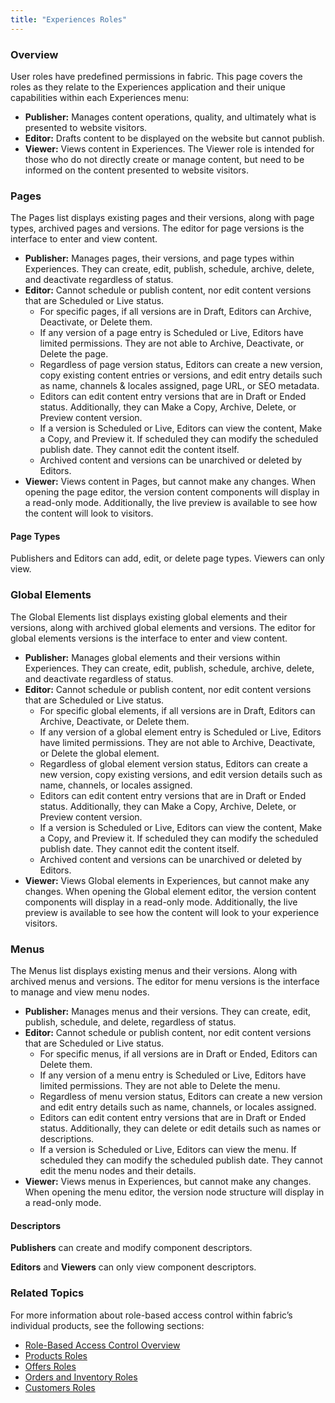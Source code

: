 ```yaml
---
title: "Experiences Roles"
---
```


### Overview

User roles have predefined permissions in fabric. This page covers the roles as they relate to the Experiences application and their unique capabilities within each Experiences menu:

* **Publisher:** Manages content operations, quality, and ultimately what is presented to website visitors.
* **Editor:** Drafts content to be displayed on the website but cannot publish.
* **Viewer:** Views content in Experiences. The Viewer role is intended for those who do not directly create or manage content, but need to be informed on the content presented to website visitors.

### Pages

The Pages list displays existing pages and their versions, along with page types, archived pages and versions. The editor for page versions is the interface to enter and view content.

* **Publisher:** Manages pages, their versions, and page types within Experiences. They can create, edit, publish, schedule, archive, delete, and deactivate regardless of status.
* **Editor:** Cannot schedule or publish content, nor edit content versions that are Scheduled or Live status.  
   * For specific pages, if all versions are in Draft, Editors can Archive, Deactivate, or Delete them.  
   * If any version of a page entry is Scheduled or Live, Editors have limited permissions. They are not able to Archive, Deactivate, or Delete the page.  
   * Regardless of page version status, Editors can create a new version, copy existing content entries or versions, and edit entry details such as name, channels & locales assigned, page URL, or SEO metadata.  
   * Editors can edit content entry versions that are in Draft or Ended status. Additionally, they can Make a Copy, Archive, Delete, or Preview content version.  
   * If a version is Scheduled or Live, Editors can view the content, Make a Copy, and Preview it. If scheduled they can modify the scheduled publish date. They cannot edit the content itself.  
   * Archived content and versions can be unarchived or deleted by Editors.
* **Viewer:** Views content in Pages, but cannot make any changes. When opening the page editor, the version content components will display in a read-only mode. Additionally, the live preview is available to see how the content will look to visitors.

#### Page Types

Publishers and Editors can add, edit, or delete page types. Viewers can only view.

### Global Elements

The Global Elements list displays existing global elements and their versions, along with archived global elements and versions. The editor for global elements versions is the interface to enter and view content.

* **Publisher:** Manages global elements and their versions within Experiences. They can create, edit, publish, schedule, archive, delete, and deactivate regardless of status.
* **Editor:** Cannot schedule or publish content, nor edit content versions that are Scheduled or Live status.  
   * For specific global elements, if all versions are in Draft, Editors can Archive, Deactivate, or Delete them.  
   * If any version of a global element entry is Scheduled or Live, Editors have limited permissions. They are not able to Archive, Deactivate, or Delete the global element.  
   * Regardless of global element version status, Editors can create a new version, copy existing versions, and edit version details such as name, channels, or locales assigned.  
   * Editors can edit content entry versions that are in Draft or Ended status. Additionally, they can Make a Copy, Archive, Delete, or Preview content version.  
   * If a version is Scheduled or Live, Editors can view the content, Make a Copy, and Preview it. If scheduled they can modify the scheduled publish date. They cannot edit the content itself.  
   * Archived content and versions can be unarchived or deleted by Editors.
* **Viewer:** Views Global elements in Experiences, but cannot make any changes. When opening the Global element editor, the version content components will display in a read-only mode. Additionally, the live preview is available to see how the content will look to your experience visitors.

### Menus

The Menus list displays existing menus and their versions. Along with archived menus and versions. The editor for menu versions is the interface to manage and view menu nodes.

* **Publisher:** Manages menus and their versions. They can create, edit, publish, schedule, and delete, regardless of status.
* **Editor:** Cannot schedule or publish content, nor edit content versions that are Scheduled or Live status.  
   * For specific menus, if all versions are in Draft or Ended, Editors can Delete them.  
   * If any version of a menu entry is Scheduled or Live, Editors have limited permissions. They are not able to Delete the menu.  
   * Regardless of menu version status, Editors can create a new version and edit entry details such as name, channels, or locales assigned.  
   * Editors can edit content entry versions that are in Draft or Ended status. Additionally, they can delete or edit details such as names or descriptions.  
   * If a version is Scheduled or Live, Editors can view the menu. If scheduled they can modify the scheduled publish date. They cannot edit the menu nodes and their details.
* **Viewer:** Views menus in Experiences, but cannot make any changes. When opening the menu editor, the version node structure will display in a read-only mode.

#### Descriptors

**Publishers** can create and modify component descriptors.

**Editors** and **Viewers** can only view component descriptors.

### Related Topics

For more information about role-based access control within fabric’s individual products, see the following sections:

* [Role-Based Access Control Overview](/docs/role-based-access-control)
* [Products Roles](/docs/role-based-access-control-products-roles)
* [Offers Roles](/docs/role-based-access-control-offers-roles)
* [Orders and Inventory Roles](/docs/role-based-access-control-orders-roles)
* [Customers Roles](/docs/role-based-access-control-customers-roles)